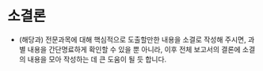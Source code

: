 # 소결론

-	(해당과) 전문과목에 대해 핵심적으로 도출할만한 내용을 소결로 작성해 주시면, 과별 내용을 간단명료하게 확인할 수 있을 뿐 아니라, 이후 전체 보고서의 결론에 소결의 내용을 모아 작성하는 데 큰 도움이 될 듯 합니다.

